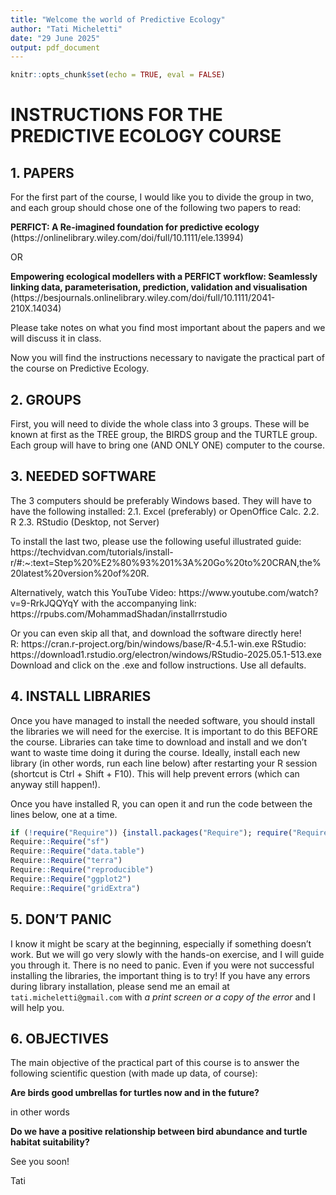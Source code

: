 ```yaml
---
title: "Welcome the world of Predictive Ecology"
author: "Tati Micheletti"
date: "29 June 2025"
output: pdf_document
---
```


```r
knitr::opts_chunk$set(echo = TRUE, eval = FALSE)
```

# INSTRUCTIONS FOR THE PREDICTIVE ECOLOGY COURSE

## 1. PAPERS  
  
For the first part of the course, I would like you to divide the group in two, and each group should chose one of the following two papers to read:

**PERFICT: A Re-imagined foundation for predictive ecology**  
(https://onlinelibrary.wiley.com/doi/full/10.1111/ele.13994)  

  OR  

**Empowering ecological modellers with a PERFICT workflow: Seamlessly linking data, parameterisation, prediction, validation and visualisation**  
(https://besjournals.onlinelibrary.wiley.com/doi/full/10.1111/2041-210X.14034)

Please take notes on what you find most important about the papers and we will discuss it in class.  


Now you will find the instructions necessary to navigate the 
practical part of the course on Predictive Ecology. 

## 2. GROUPS  

First, you will need to divide the whole class into 3 groups. 
These will be known at first as the TREE group, the BIRDS group 
and the TURTLE group. Each group will have to bring one (AND ONLY 
ONE) computer to the course.  

## 3. NEEDED SOFTWARE  
  
The 3 computers should be preferably Windows based. They will have 
to have the following installed:
  2.1. Excel (preferably) or OpenOffice Calc.
  2.2. R
  2.3. RStudio (Desktop, not Server)  

To install the last two, please use the following useful illustrated guide: 
https://techvidvan.com/tutorials/install-r/#:~:text=Step%20%E2%80%93%201%3A%20Go%20to%20CRAN,the%20latest%20version%20of%20R.

Alternatively, watch this YouTube Video: https://www.youtube.com/watch?v=9-RrkJQQYqY
with the accompanying link: https://rpubs.com/MohammadShadan/installrrstudio  

Or you can even skip all that, and download the software directly here!  
R: https://cran.r-project.org/bin/windows/base/R-4.5.1-win.exe
RStudio: https://download1.rstudio.org/electron/windows/RStudio-2025.05.1-513.exe  
Download and click on the .exe and follow instructions. Use all defaults.  

## 4. INSTALL LIBRARIES  
  
Once you have managed to install the needed software, you should install the 
libraries we will need for the exercise. It is important to do this 
BEFORE the course. Libraries can take time to download and install and we 
don't want to waste time doing it during the course. Ideally, install each new library 
(in other words, run each line below) after restarting your R session (shortcut is Ctrl + Shift + F10). 
This will help prevent errors (which can anyway still happen!).  

Once you have installed R, you can open it and run the code between the lines below,
one at a time.  

```r
if (!require("Require")) {install.packages("Require"); require("Require")}
Require::Require("sf")
Require::Require("data.table")
Require::Require("terra")
Require::Require("reproducible")
Require::Require("ggplot2")
Require::Require("gridExtra")
```


## 5. DON'T PANIC    
  
I know it might be scary at the beginning, especially if something doesn't work. 
But we will go very slowly with the hands-on exercise, and I will guide you through it. 
There is no need to panic. Even if you were not successful installing the libraries, 
the important thing is to try! If you have any errors during library installation, 
please send me an email at `tati.micheletti@gmail.com` with 
*a print screen or a copy of the error* and I will help you. 

## 6. OBJECTIVES  

The main objective of the practical part of this course is to answer the following scientific question 
(with made up data, of course):  

  
**Are birds good umbrellas for turtles now and in the future?**
  
  
in other words  
  
**Do we have a positive relationship between bird abundance and turtle habitat suitability?**  


See you soon!  
    
Tati

